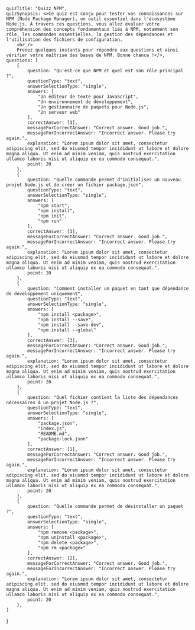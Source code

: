     quizTitle: "Quizz NPM",
    quizSynopsis: <>Ce quiz est conçu pour tester vos connaissances sur NPM (Node Package Manager), un outil essentiel dans l'écosystème Node.js. À travers ces questions, vous allez évaluer votre compréhension des concepts fondamentaux liés à NPM, notamment son rôle, les commandes essentielles, la gestion des dépendances et l'utilisation des fichiers de configuration.
        <br />
        Prenez quelques instants pour répondre aux questions et ainsi vérifier votre maîtrise des bases de NPM. Bonne chance !</>,
    questions: [
        {
            question: "Qu'est-ce que NPM et quel est son rôle principal ?",
            questionType: "text",
            answerSelectionType: "single",
            answers: [
                "Un éditeur de texte pour JavaScript",
                "Un environnement de développement",
                "Un gestionnaire de paquets pour Node.js",
                "Un serveur web"
            ],
            correctAnswer: [3],
            messageForCorrectAnswer: "Correct answer. Good job.",
            messageForIncorrectAnswer: "Incorrect answer. Please try again.",
            explanation: "Lorem ipsum dolor sit amet, consectetur adipiscing elit, sed do eiusmod tempor incididunt ut labore et dolore magna aliqua. Ut enim ad minim veniam, quis nostrud exercitation ullamco laboris nisi ut aliquip ex ea commodo consequat.",
            point: 20
        },
        {
            question: "Quelle commande permet d'initialiser un nouveau projet Node.js et de créer un fichier package.json",
            questionType: "text",
            answerSelectionType: "single",
            answers: [
                "npm start",
                "npm install",
                "npm init",
                "npm run"
            ],
            correctAnswer: [3],
            messageForCorrectAnswer: "Correct answer. Good job.",
            messageForIncorrectAnswer: "Incorrect answer. Please try again.",
            explanation: "Lorem ipsum dolor sit amet, consectetur adipiscing elit, sed do eiusmod tempor incididunt ut labore et dolore magna aliqua. Ut enim ad minim veniam, quis nostrud exercitation ullamco laboris nisi ut aliquip ex ea commodo consequat.",
            point: 20
        },
        {
            question: "Comment installer un paquet en tant que dépendance de développement uniquement",
            questionType: "text",
            answerSelectionType: "single",
            answers: [
                "npm install <package>",
                "npm install --save",
                "npm install --save-dev",
                "npm install --global"
            ],
            correctAnswer: [3],
            messageForCorrectAnswer: "Correct answer. Good job.",
            messageForIncorrectAnswer: "Incorrect answer. Please try again.",
            explanation: "Lorem ipsum dolor sit amet, consectetur adipiscing elit, sed do eiusmod tempor incididunt ut labore et dolore magna aliqua. Ut enim ad minim veniam, quis nostrud exercitation ullamco laboris nisi ut aliquip ex ea commodo consequat.",
            point: 20
        },
        {
            question: "Quel fichier contient la liste des dépendances nécessaires à un projet Node.js ?",
            questionType: "text",
            answerSelectionType: "single",
            answers: [
                "package.json",
                "index.js",
                "README.md",
                "package-lock.json"
            ],
            correctAnswer: [1],
            messageForCorrectAnswer: "Correct answer. Good job.",
            messageForIncorrectAnswer: "Incorrect answer. Please try again.",
            explanation: "Lorem ipsum dolor sit amet, consectetur adipiscing elit, sed do eiusmod tempor incididunt ut labore et dolore magna aliqua. Ut enim ad minim veniam, quis nostrud exercitation ullamco laboris nisi ut aliquip ex ea commodo consequat.",
            point: 20
        },
        {
            question: "Quelle commande permet de désinstaller un paquet ?",
            questionType: "text",
            answerSelectionType: "single",
            answers: [
                "npm remove <package>",
                "npm uninstall <package>",
                "npm delete <package>",
                "npm rm <package>"
            ],
            correctAnswer: [2],
            messageForCorrectAnswer: "Correct answer. Good job.",
            messageForIncorrectAnswer: "Incorrect answer. Please try again.",
            explanation: "Lorem ipsum dolor sit amet, consectetur adipiscing elit, sed do eiusmod tempor incididunt ut labore et dolore magna aliqua. Ut enim ad minim veniam, quis nostrud exercitation ullamco laboris nisi ut aliquip ex ea commodo consequat.",
            point: 20
        },
    ]
}


<Quizz quizData={quiz} />


